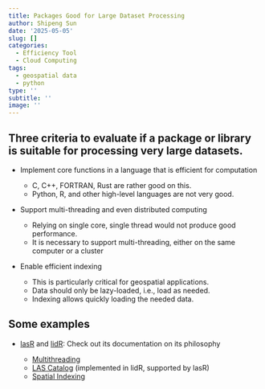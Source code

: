 ```yaml
---
title: Packages Good for Large Dataset Processing
author: Shipeng Sun
date: '2025-05-05'
slug: []
categories:
  - Efficiency Tool
  - Cloud Computing
tags:
  - geospatial data
  - python
type: ''
subtitle: ''
image: ''
---
```


## Three criteria to evaluate if a package or library is suitable for processing very large datasets.

-   Implement core functions in a language that is efficient for computation

    -   C, C++, FORTRAN, Rust are rather good on this.
    -   Python, R, and other high-level languages are not very good.

-   Support multi-threading and even distributed computing

    -   Relying on single core, single thread would not produce good performance.
    -   It is necessary to support multi-threading, either on the same computer or a cluster

-   Enable efficient indexing

    -   This is particularly critical for geospatial applications.
    -   Data should only be lazy-loaded, i.e., load as needed.
    -   Indexing allows quickly loading the needed data.

## Some examples

-   [lasR](https://www.r-lidar.com/lasr) and [lidR](https://www.r-lidar.com/lidr): Check out its documentation on its philosophy

    -   [Multithreading](https://r-lidar.github.io/lasR/articles/multithreading.html)
    -   [LAS Catalog](https://r-lidar.github.io/lidRbook/engine.html) (implemented in lidR, supported by lasR)
    -   [Spatial Indexing](https://r-lidar.github.io/lidRbook/spatialindex.html)
